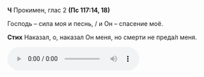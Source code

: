 **Ч** Прокимен, глас 2 **(Пс 117:14, 18)**

Господь – сила моя и песнь, / и Он – спасение моё.

**Стих** Наказал, о, наказал Он меня, но смерти не преда́л меня.

<audio controls>
    <source
        src="https://psmb-neos-resources.hb.bizmrg.com/target/psmb/b221b6393ed6066797a207b3e723a5b1accc4007/%D0%93%D0%BB%D0%B0%D1%81%202.mp3"
        type="audio/mpeg"
    />
</audio>
